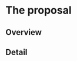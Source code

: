 # The proposal
<!--
Our proposal is to rebuild the PriorGen R package for making it a place-to-go for generating priors later to be used in Bayesian modeling. PriorGen was built for translating beliefs into prior information in the form of Beta and Gamma distributions. It can be mainly used for the generation of priors on the prevalence of disease and the sensitivity/specificity of diagnostic tests. This basic idea will be improved to make PriorGen a general purpose tool for translating prior beliefs in the form of statistical distribution and make it the engine of a Shiny app for a user-friendly experience.
-->

## Overview
<!--
Our proposal aims at increasing the use of Bayesian methods with a user-friendly experience with the process of generating priors.
-->

## Detail
<!--
The minimum viable product is an R package that provides a set of R functions to generate prior distributions from probability statements generated by the users.
The architecture will be kept simple, with an intensive use of rootSolve package.
Then PrioGen package and Shiny App will be coded and tested. A final version of PriorGen package will be released on CRAN. A PriorGen GitHub repository will serve for the project before and after package 
-->
